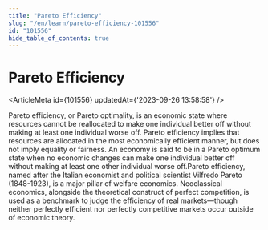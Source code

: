 ```yaml
---
title: "Pareto Efficiency"
slug: "/en/learn/pareto-efficiency-101556"
id: "101556"
hide_table_of_contents: true
---
```



# Pareto Efficiency

<ArticleMeta id={101556} updatedAt={'2023-09-26 13:58:58'} />
<div className='border-solid border-b border-t-0 my-4 border-[var(--ifm-color-gray-300)]' />

Pareto efficiency, or Pareto optimality, is an economic state where resources cannot be reallocated to make one individual better off without making at least one individual worse off. Pareto efficiency implies that resources are allocated in the most economically efficient manner, but does not imply equality or fairness. An economy is said to be in a Pareto optimum state when no economic changes can make one individual better off without making at least one other individual worse off.Pareto efficiency, named after the Italian economist and political scientist Vilfredo Pareto (1848-1923), is a major pillar of welfare economics. Neoclassical economics, alongside the theoretical construct of perfect competition, is used as a benchmark to judge the efficiency of real markets—though neither perfectly efficient nor perfectly competitive markets occur outside of economic theory.
